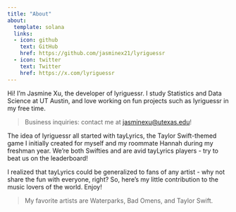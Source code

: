 ```yaml
---
title: "About"
about:
  template: solana
  links:
  - icon: github
    text: GitHub
    href: https://github.com/jasminex21/lyriguessr
  - icon: twitter 
    text: Twitter
    href: https://x.com/lyriguessr
---
```


Hi! I'm Jasmine Xu, the developer of lyriguessr. I study Statistics and Data Science at UT Austin, and love working on fun projects such as lyriguessr in my free time. 

> Business inquiries: contact me at <jasminexu@utexas.edu>!

The idea of lyriguessr all started with tayLyrics, the Taylor Swift-themed game I initially created for myself and my roommate Hannah during my freshman year. We're both Swifties and are avid tayLyrics players - try to beat us on the leaderboard!

I realized that tayLyrics could be generalized to fans of any artist - why not share the fun with everyone, right? So, here's my little contribution to the music lovers of the world. Enjoy!

> My favorite artists are Waterparks, Bad Omens, and Taylor Swift. 